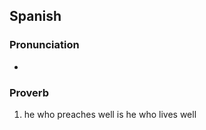==Spanish==

===Pronunciation===
{{es-IPA}}
* {{audio|es|LL-Q1321 (spa)-Rodrigo5260-bien predica quien bien vive.wav|Audio (Peru)}}

===Proverb===
{{head|es|proverb}}

# he who preaches well is he who lives well